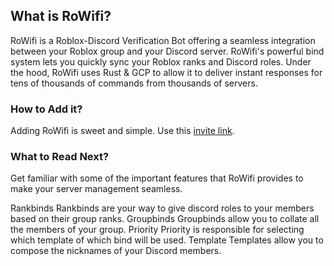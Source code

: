 
## What is RoWifi?

RoWifi is a Roblox-Discord Verification Bot offering a seamless integration between your Roblox group and your Discord server. RoWifi's powerful bind system lets you quickly sync your Roblox ranks and Discord roles. Under the hood, RoWifi uses Rust & GCP to allow it to deliver instant responses for tens of thousands of commands from thousands of servers.

### How to Add it?

Adding RoWifi is sweet and simple. Use this [invite link](https://discord.com/oauth2/authorize?client_id=508968886998269962&scope=bot%20applications.commands&permissions=402738240).

### What to Read Next?

Get familiar with some of the important features that RoWifi provides to make your server management seamless.

<div className="grid grid-cols-2 gap-x-4 gap-y-4">
    <Link href="/docs/rankbinds" className="flex flex-col space-y-2 border-2 border-slate-600 border-opacity-20 rounded-lg py-2 px-4 hover:bg-gray-900">
        <span className="text-blue-600 font-semibold">Rankbinds</span>
        <span className="text-gray-500">Rankbinds are your way to give discord roles to your members based on their group ranks.</span>
    </Link>
    <Link href="/docs/groupbinds" className="flex flex-col space-y-2 border-2 border-slate-600 border-opacity-20 rounded-lg py-2 px-4 hover:bg-gray-900">
        <span className="text-blue-600 font-semibold">Groupbinds</span>
        <span className="text-gray-500">Groupbinds allow you to collate all the members of your group.</span>
    </Link>
    <Link href="/docs/priority" className="flex flex-col space-y-2 border-2 border-slate-600 border-opacity-20 rounded-lg py-2 px-4 hover:bg-gray-900">
        <span className="text-blue-600 font-semibold">Priority</span>
        <span className="text-gray-500">Priority is responsible for selecting which template of which bind will be used.</span>
    </Link>
    <Link href="/docs/template" className="flex flex-col space-y-2 border-2 border-slate-600 border-opacity-20 rounded-lg py-2 px-4 hover:bg-gray-900">
        <span className="text-blue-600 font-semibold">Template</span>
        <span className="text-gray-500">Templates allow you to compose the nicknames of your Discord members.</span>
    </Link>
</div>
